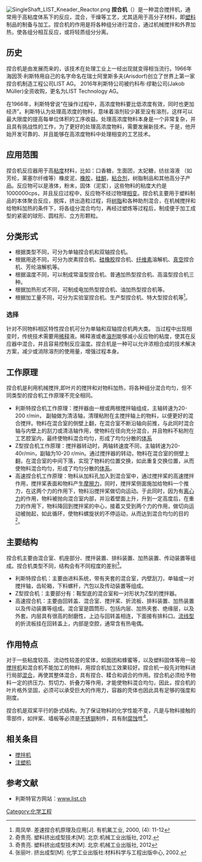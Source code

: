 {{multiple issues|

{{non-free|time=2013-06-05T13:28:44+00:00}}
{{refimprove|time=2013-06-05T13:28:44+00:00}}
}}
[[File:SingleShaft_LIST_Kneader_Reactor.png|thumb]]
'''捏合机'''（'''{{lang|en|Kneader reactor}}'''）是一种混合搅拌机，通常用于高粘度体系下的反应，混合，干燥等工艺，尤其适用于高分子材料，即[[塑料|塑料]]制品的制备与加工。捏合机的作用是将各种组分进行混合，通过机械搅拌和外界加热，使各组分相互反应，或将轻质组分分离。

==历史 ==
捏合机是由{{link-en|海因茨·利斯特(Heinz List)|Heinz List}}发展而来的，该技术在处理工业上一经出现就变得相当流行。1966年海因茨·利斯特用自己的名字命名在瑞士阿里斯多夫(Arisdorf)创立了世界上第一家捏合机制造工程公司LIST AG。 2016年利斯特公司被约科布·缪勒公司(Jakob Müller)全资收购，更名为LIST Technology AG。

在1966年，利斯特曾说“在操作过程中，高浓度物料要比低浓度有效，同时也更加经济”。利斯特认为处理高浓度的物料，意味着溶剂较少甚至没有溶剂，这样可以最大限度的提高每单位体积的工序收益。处理高浓度物料本身是一个非常复杂，并且具有挑战性的工作，为了更好的处理高浓度物料，需要发展新技术。于是，他开始开发可靠的、并且能够在高浓度物料中处理相变的工艺技术。

== 应用范围 ==
捏合机反应器用于高[[粘度|粘度]]材料，比如：口香糖，生面团，太妃糖，纺丝溶液 （如芳纶，莱塞尔纤维等）橡皮泥，[[橡胶|橡胶]]，[[硅酮|硅酮]]，[[粘合剂|粘合剂]]，树脂制品和其他高分子产品。反应物可以是液体，粉末，固体（泥浆），这些物料的粘度大约是1000000cps，并且反应过程中，反应物不经过物理[[相变|相变]]。捏合机主要用于塑料制品的本体聚合反应，脱挥，挤出造粒过程，将[[树脂|树脂]]和各种助剂混合，在机械搅拌和给物料加热的条件下，将各组分混合均匀，再经过塑炼等过程后，制成便于加工成型的紧密的球形、圆柱形、立方形颗粒。

== 分类形式==
*根据类型不同，可分为单轴捏合机和双轴捏合机。
*根据用途不同，可分为炭素捏合机、[[硅橡胶|硅橡胶]]捏合机、[[纤维素|纤维素]]溶解机、[[真空|真空]]捏合机、芳纶溶解机等。
*根据温度不同，可以制成常温型捏合机、普通加热型捏合机、高温型捏合机三种。
*根据加热形式不同，可制成电加热型捏合机、油加热型捏合机等。
*根据加工量不同，可分为实验室捏合机、生产型捏合机、特大型捏合机等<ref>周凤举. 差速捏合机原理及应用[J]. 有机氟工业, 2000, (4): 11-12</ref>。

=== 选择 ===
针对不同物料相区特性捏合机可分为单轴和双轴捏合机两大类。
当过程中出现相变时，传统技术需要用[[稀释|稀释]]液。稀释液或者[[溶剂|溶剂]]能够减小反应物的粘度，使其在反应器中混合，并且容易控制反应温度。捏合机是一种可以允许浓相合成的技术解决方案，减少或消除溶剂的使用量，增强过程本身。

== 工作原理 ==
捏合机是利用机械搅拌,即叶片的搅拌和对物料加热，将各种组分混合均匀，但不同类型的捏合机工作原理不完全相同。
*利斯特捏合机工作原理：搅拌器由一根或两根搅拌轴组成，主轴转速为20-200 r/min， 副轴做为清洁轴，清理粘附在主搅拌轴上的物料，以便更好的混合搅拌。物料在混合室的侧壁上翻，在混合室不断沿轴向前推，与此同时混合轴与内壁上的刮刀或清洁轴作用，使物料在径向充分混合，并且物料不粘附在工艺腔室内，最终使物料混合均匀，形成了均匀分散的[[体系|体系]]
*Z型捏合机工作原理：搅拌器转动时，两轴转速度不同，主轴转速为20-40r/min，副轴为10-20 r/min。通过搅拌器的转动，物料在混合室的侧壁上翻，在混合室的中间下落，实现了物料的位置交换，如此重复交换位置，从而使物料混合均匀，形成了均匀分散的[[体系|体系]]。
*高速捏合机工作原理：物料从加料孔加入到混合室中，通过搅拌桨的高速搅拌作用，搅拌桨表面和物料产生[[摩擦力|摩擦力]]，同时，搅拌桨侧面施加给物料一个推力，在这两个力的作用下，物料沿搅拌桨做切向运动。于此同时，因为有[[离心力|离心力]]的作用，物料被抛向混合室内部，并沿着壁面上升，升到一定高度后，在重力的作用下，物料降回到搅拌桨的中心，接着又受到两个力的作用，做切向运动被抛起，如此循环，使物料螺旋状的不停运动，从而达到混合均匀的目的<ref>奇贵亮. 塑料挤出成型技术[M]. 北京:机械工业出版社, 2012.</ref>。

== 主要结构 ==
捏合机主要由混合室、机座部分、搅拌装置、排料装置、加热装置、传动装置等组成。捏合机类型不同，结构会有不同程度的差别<ref> 奇贵亮. 塑料挤出成型技术[M]. 北京:机械工业出版社, 2012</ref>。
*利斯特捏合机：主要由进料系统，带有夹套的混合室，内壁刮刀，单轴或一对搅拌轴，齿轮箱，下料螺杆，汽包以及传动装置等组成。
*Z型捏合机：主要部分有：鞍型底的混合室和一对形状为Z型的搅拌器。
*高速捏合机：主要由回转盖、混合室、搅拌桨、折流板、排料装置、加热装置以及传动装置等组成。混合室是圆筒形，包括内层、加热夹套、绝缘层，以及外套。内层具有很高的耐磨性，上边与回转盖相连，下面接有排料口。[[流线型|流线型]]的折流板挂在回转盖上，内部是空腔，通常含有热电偶。

== 作用特点 ==
对于一些粘度较高、流动性较差的浆体，如面团和蜂蜜等，以及塑料固体等用一般[[搅拌机|搅拌机]]和混合机不能加工的物料，用捏合机加工效果较好。捏合机一般先对物料进行局部[[混合|混合]]，再使其整体混合，具有捏合、糅合和调合的作用。捏合机必须给予物料一定的挤压力、剪切力、折叠力等作用，才能使物料混合均匀，因此，捏合机的叶片格外坚固，必须可以承受巨大的作用力，容器的壳体也因此具有足够的强度和刚度。

捏合机是双桨平行的卧式结构，为了保证物料的化学性能不变，凡是与物料接触的零部件，如拌桨、墙板等必须是[[不锈钢|不锈钢]]制件，具有耐[[腐蚀|腐蚀]]性<ref>张丽叶. 挤出成型[M]. 化学工业出版社:材料科学与工程出版中心, 2002.</ref>。

== 相关条目 ==
*[[搅拌机|搅拌机]]
*[[注塑机|注塑机]]
== 参考文献 ==
{{reflist|2}}
* 利斯特官方网站：[http://www.list.ch www.list.ch] {{Wayback|url=http://www.list.ch/ |date=20191207135340 }}
[[Category:化学工程|Category:化学工程]]